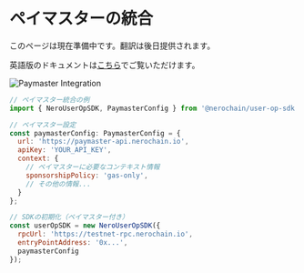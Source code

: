 # ペイマスターの統合

このページは現在準備中です。翻訳は後日提供されます。

英語版のドキュメントは[こちら](/en/developer-tools/user-op-sdk/paymaster-integration)でご覧いただけます。

<div className="flex justify-center my-8">
  <img src="/assets/paymaster-integration.png" alt="Paymaster Integration" className="rounded-lg shadow-md max-w-full" />
</div>

```javascript
// ペイマスター統合の例
import { NeroUserOpSDK, PaymasterConfig } from '@nerochain/user-op-sdk';

// ペイマスター設定
const paymasterConfig: PaymasterConfig = {
  url: 'https://paymaster-api.nerochain.io',
  apiKey: 'YOUR_API_KEY',
  context: {
    // ペイマスターに必要なコンテキスト情報
    sponsorshipPolicy: 'gas-only',
    // その他の情報...
  }
};

// SDKの初期化（ペイマスター付き）
const userOpSDK = new NeroUserOpSDK({
  rpcUrl: 'https://testnet-rpc.nerochain.io',
  entryPointAddress: '0x...',
  paymasterConfig
}); 